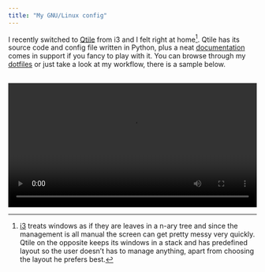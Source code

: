 ```yaml
---
title: "My GNU/Linux config"
---
```





I recently switched to [Qtile](http://www.qtile.org/) from i3 and I felt right at home[^1]. Qtile has its source code and config file written in Python, plus a neat [documentation](http://docs.qtile.org/en/latest) comes in support if you fancy to play with it. You can browse through my [dotfiles](https://github.com/MatteoGiorgi/.dotfiles) or just take a look at my workflow, there is a sample below.

<!--
<p align="center" style="margin-top:30px">
  <img width="49.5%" style="margin-right:0.5%" src="assets/qtile.gif"/><img width="49.5%" style="margin-right:0.5%" src="assets/qtile2.gif"/>
</p>
-->

<p align="center" style="margin-top:30px">
  <video width="100%" controls><source src="assets/qtile_tango.mp4" type="video/mp4"/></video>
</p>




[^1]: [i3](https://i3wm.org/) treats windows as if they are leaves in a n-ary tree and since the management is all manual the screen can get pretty messy very quickly. Qtile on the opposite keeps its windows in a stack and has predefined layout so the user doesn't has to manage anything, apart from choosing the layout he prefers best.
